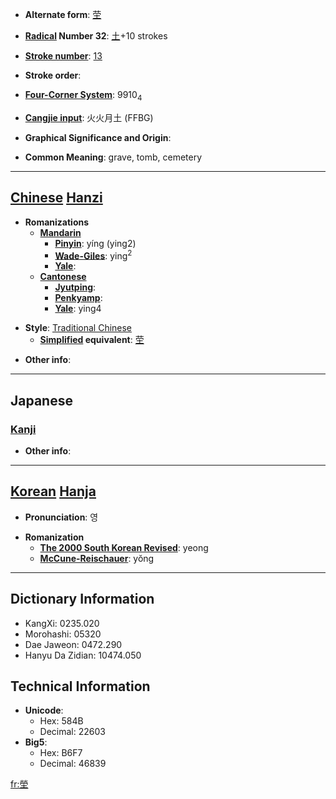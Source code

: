 * '''Alternate form''': [[茔]]

* '''[[Wiktionary:Chinese radical index| Radical]] Number 32''': [[Wiktionary:Chinese radical index 土|土]]+10 strokes

* '''[[Wiktionary:Chinese total strokes index|Stroke number]]''': [[Wiktionary:Chinese total strokes index 13|13]]

* '''Stroke order''': 

* '''[[Wiktionary:Chinese four corner index|Four-Corner System]]''': 9910<sub>4</sub>

* '''[[Wiktionary:Chinese Cangjie index|Cangjie input]]''': 火火月土 (FFBG)

* '''Graphical Significance and Origin''': 

* '''Common Meaning''': grave, tomb, cemetery

----

== [[Chinese]] [[Hanzi]] ==

* '''Romanizations'''
** '''[[Mandarin]]'''
*** '''[[Pinyin]]''': yíng (ying2)
*** '''[[Wade-Giles]]''': ying<sup>2</sup>
*** '''[[Yale]]''': 
** '''[[Cantonese]]'''
*** '''[[Jyutping]]''':
*** '''[[Penkyamp]]''': 
*** '''[[Yale]]''': ying4

* '''Style''': [[Traditional Chinese]] 
** '''[[Simplified Chinese|Simplified]] equivalent''': [[茔]]

* '''Other info''': 

----

==Japanese==
===[[Kanji]]===
{{kanji|on readings=[[えい]] (ei)
|kun readings=[[はか]] (haka)
}}

* '''Other info''':  

----

== [[Korean]] [[Hanja]] ==

* '''Pronunciation''': 영

* '''Romanization'''
** '''[[The 2000 South Korean Revised Romanization|The 2000 South Korean Revised]]''': yeong
** '''[[McCune-Reischauer]]''': yŏng

----

== Dictionary Information ==

* KangXi: 0235.020
* Morohashi: 05320
* Dae Jaweon: 0472.290
* Hanyu Da Zidian: 10474.050

== Technical Information ==

* '''Unicode''':
** Hex: 584B
** Decimal: 22603
* '''Big5''':
** Hex: B6F7
** Decimal: 46839

[[fr:塋]]